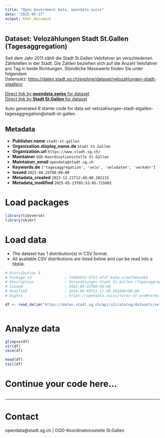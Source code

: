```yaml
---
title: "Open Government Data, opendata.swiss"
date: "2025-05-27"
output: html_document
---
```


## Dataset: Velozählungen Stadt St.Gallen (Tagesaggregation)

Seit dem Jahr 2011 zählt die Stadt St.Gallen Velofahrer an verschiedenen Zählstellen in der Stadt. Die Zahlen beziehen sich auf die Anzahl Velofahrer pro Tag in beide Richtungen. Stündliche Messwerte finden Sie unter folgendem Datensatz: [https://daten.stadt.sg.ch/explore/dataset/velozahlungen-stadt-stgallen/](https://daten.stadt.sg.ch/explore/dataset/velozahlungen-stadt-stgallen/)

[Direct link by **opendata.swiss** for dataset](https://opendata.swiss/de/dataset/velozahlungen-stadt-st-gallen-tagesaggregation)<br>
[Direct link by **Stadt St.Gallen** for dataset](https://daten.stadt.sg.ch/explore/dataset/velozahlungen-stadt-stgallen-tagesaggregation/)

Auto generated R starter code for data set velozahlungen-stadt-stgallen-tagesaggregation@stadt-st-gallen.

## Metadata

- **Publisher.name** `stadt-st-gallen`
- **Organization.display_name.de** `Stadt St.Gallen`
- **Organization.url** `https://www.stadt.sg.ch/`
- **Maintainer** `OGD-Koordinationsstelle St.Gallen`
- **Maintainer_email** `opendata@stadt.sg.ch`
- **Keywords.de** `['tagesaggregation', 'velo', 'velodaten', 'verkehr']`
- **Issued** `2022-08-25T00:00:00`
- **Metadata_created** `2023-12-21T12:48:00.282115`
- **Metadata_modified** `2025-05-23T05:53:05.715002`


# Load packages

```r

library(tidyverse)
library(skimr)

```

# Load data

-   The dataset has 1 distribution(s) in CSV format.
-   All available CSV distributions are listed below and can be read into a tibble.

```r

# Distribution 0
# Package_id               : fdd4b915-9f52-4f47-ba5e-cc3e750acb83
# Description              : Velozählungen Stadt St.Gallen (Tagesaggregation) (csv)
# Issued                   : 2022-08-25T00:00:00
# Modified                 : 2024-09-03T11:17:48.981000+00:00
# Rights                   : https://opendata.swiss/terms-of-use#terms_by

df <- read_delim('https://daten.stadt.sg.ch/api/v2/catalog/datasets/velozahlungen-stadt-stgallen-tagesaggregation/exports/csv?use_labels=true')



```

# Analyze data

```r

glimpse(df)
str(df)
skim(df)

head(df)
tail(df)

```

# Continue your code here...

```r

```

------------------------------------------------------------------------

# Contact

opendata@stadt.sg.ch | OGD-Koordinationsstelle St.Gallen

